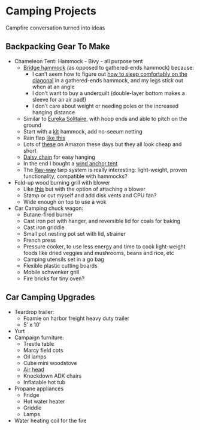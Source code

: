 
# Camping Projects

Campfire conversation turned into ideas

##  Backpacking Gear To Make 
* Chameleon Tent: Hammock - Bivy - all purpose tent
  * [Bridge hammock](https://www.eurekatentscanada.com/products/view/494?s=section_4) (as opposed to gathered-ends hammock) because:
    * I can't seem how to figure out [how to sleep comfortably on the diagonal](https://www.treklightgear.com/blogs/trek-life/hammock-angle) in a gathered-ends hammock, and my legs stick out when at an angle
    * I don't want to buy a underquilt (double-layer bottom makes a sleeve for an air pad!)
    * I don't care about weight or needing poles or the increased hanging distance
  * Similar to [Eureka Solitaire](https://eurekacamping.johnsonoutdoors.com/tents/backpacking/solitaire-al?id=21436), with hoop ends and able to pitch on the ground
  * Start with a [kit](https://ripstopbytheroll.com/collections/diy-hammock-kits/products/pre-cut-bridge-hammock-kit?variant=7685978554416) hammock, add no-seeum netting
  * Rain flap [like this](https://wingmanoftheroad.com/products/goose-1)
  * Lots of [these](https://www.amazon.com/ETROL-Mosquito-Lightweight-Portable-Hammocks/dp/B07M5SPH2Z/ref=sr_1_8?keywords=bridge%2Bhammock&qid=1650855264&sr=8-8&th=1) on Amazon these days but they all look cheap and short
  * [Daisy chain](https://hammockgear.com/ultralight-daisy-chain-per-foot/) for easy hanging
  * In the end I bought a [wind anchor tent](https://thecatal.net/)
  * The [Ray-way](https://www.rayjardine.com/ray-way/Tarp-Kit/index.php) tarp system is really interesting: light-weight, proven functionality, compatible with hammocks?
* Fold-up wood burning grill with blower
  * Like [this](https://www.amazon.com/dp/B012NHG1CS/?coliid=I32YFIHZ75Y1T&colid=LXYPR4UA5ISY&psc=1&ref_=lv_ov_lig_dp_it) but with the option of attaching a blower
  * Stamp or cut myself and add disk vents and CPU fan?
  * Wide enough on top to use a wok
* Car Camping chuck wagon:
  * Butane-fired burner
  * Cast iron pot with hanger, and reversible lid for coals for baking
  * Cast iron griddle
  * Small pot nesting pot set with lid, strainer
  * French press
  * Pressure cooker, to use less energy and time to cook light-weight foods like dried veggies and mushrooms, beans and rice, etc
  * Camping utensils set in a go bag
  * Flexible plastic cutting boards
  * Mobile schwenker grill
  * Fire bricks for tiny oven?


##  Car Camping Upgrades 
* Teardrop trailer:
  * Foamie on harbor freight heavy duty trailer
  * 5' x 10'
* Yurt
* Campaign furniture:
  * Trestle table
  * Marcy field cots
  * Oil lamps
  * Cube mini woodstove
  * [Air head](https://airheadtoilet.com/product/air-head-composting-toilet-complete-unit/)
  * Knockdown ADK chairs
  * Inflatable hot tub
* Propane appliances
  * Fridge
  * Hot water heater
  * Griddle
  * Lamps
* Water heating coil for the fire
